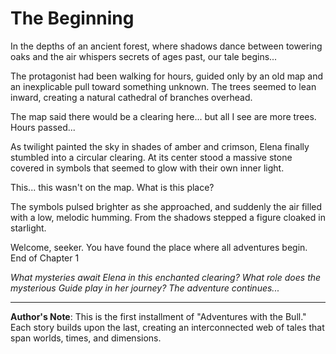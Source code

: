 # The Beginning

In the depths of an ancient forest, where shadows dance between towering oaks and the air whispers secrets of ages past, our tale begins...

<GraphicPanel 
  src="/assets/forest-scene.jpg" 
  alt="A mysterious forest at twilight" 
  caption="The Whispering Woods, where few dare to venture"
  priority={true}
/>

The protagonist had been walking for hours, guided only by an old map and an inexplicable pull toward something unknown. The trees seemed to lean inward, creating a natural cathedral of branches overhead.

<Dialogue speaker="Elena" mood="whisper" position="left">
  The map said there would be a clearing here... but all I see are more trees.
</Dialogue>

<SceneTransition type="divider">
  Hours passed...
</SceneTransition>

As twilight painted the sky in shades of amber and crimson, Elena finally stumbled into a circular clearing. At its center stood a massive stone covered in symbols that seemed to glow with their own inner light.

<GraphicPanel 
  src="/assets/stone-clearing.jpg" 
  alt="A glowing stone monument in a forest clearing"
  caption="The Stone of Beginnings"
/>

<Dialogue speaker="Elena" mood="normal" position="center">
  This... this wasn't on the map. What is this place?
</Dialogue>

The symbols pulsed brighter as she approached, and suddenly the air filled with a low, melodic humming. From the shadows stepped a figure cloaked in starlight.

<Dialogue speaker="The Guide" mood="shout" position="right">
  Welcome, seeker. You have found the place where all adventures begin.
</Dialogue>

<SceneTransition type="chapter">
  End of Chapter 1
</SceneTransition>

*What mysteries await Elena in this enchanted clearing? What role does the mysterious Guide play in her journey? The adventure continues...*

---

**Author's Note**: This is the first installment of "Adventures with the Bull." Each story builds upon the last, creating an interconnected web of tales that span worlds, times, and dimensions.